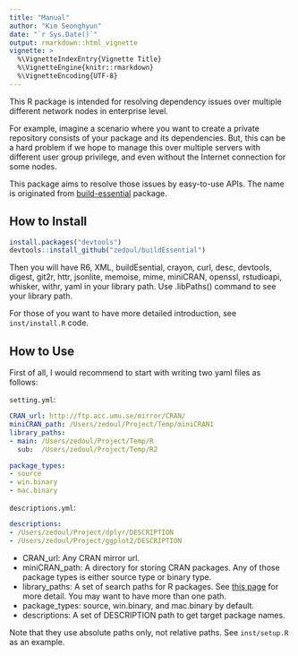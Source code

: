 ```yaml
---
title: "Manual"
author: "Kim Seonghyun"
date: "`r Sys.Date()`"
output: rmarkdown::html_vignette
vignette: >
  %\VignetteIndexEntry{Vignette Title}
  %\VignetteEngine{knitr::rmarkdown}
  %\VignetteEncoding{UTF-8}
---
```


This R package is intended for resolving dependency issues over multiple
different network nodes in enterprise level.

For example, imagine a scenario where you want to create a private repository
consists of your package and its dependencies. But, this can be a hard problem
if we hope to manage this over multiple servers with different user group
privilege, and even without the Internet connection for some nodes.

This package aims to resolve those issues by easy-to-use APIs.
The name is originated from
[build-essential](http://packages.ubuntu.com/precise/build-essential) package.

## How to Install

```r
install.packages("devtools")
devtools::install_github("zedoul/buildEssential")
```

Then you will have R6, XML, buildEsential, crayon, curl, desc, devtools, digest, git2r, httr,
jsonlite, memoise, mime, miniCRAN, openssl, rstudioapi, whisker, withr, yaml
in your library path. Use .libPaths() command to see your library path.

For those of you want to have more detailed introduction, see `inst/install.R` code.

## How to Use

First of all, I would recommend to start with writing two yaml files as follows:

`setting.yml`:
```yaml
CRAN_url: http://ftp.acc.umu.se/mirror/CRAN/
miniCRAN_path: /Users/zedoul/Project/Temp/miniCRAN1
library_paths:
- main: /Users/zedoul/Project/Temp/R
  sub:  /Users/zedoul/Project/Temp/R2

package_types:
- source
- win.binary
- mac.binary
```

`descriptions.yml`:
```yaml
descriptions:
- /Users/zedoul/Project/dplyr/DESCRIPTION
- /Users/zedoul/Project/ggplot2/DESCRIPTION
```

- CRAN_url: Any CRAN mirror url.
- miniCRAN_path: A directory for storing CRAN packages. Any of those package types is either source type or binary type.
- library_paths: A set of search paths for R packages. See [this page](https://stat.ethz.ch/R-manual/R-devel/library/base/html/libPaths.html) for more detail. You may want to have more than one path.
- package_types: source, win.binary, and mac.binary by default.
- descriptions: A set of DESCRIPTION path to get target package names.

Note that they use absolute paths only, not relative paths. See `inst/setup.R` as an example.
